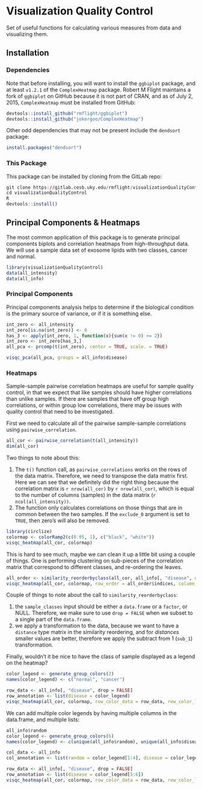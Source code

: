 # Visualization Quality Control

Set of useful functions for calculating various measures from data and visualizing them.

## Installation

### Dependencies

Note that before installing, you will want to install the `ggbiplot` package, and at least `v1.2.1` of the `ComplexHeatmap` package. Robert M Flight maintains a fork of `ggbiplot` on GitHub because it is not part of CRAN, and as of July 2, 2015, `ComplexHeatmap` must be installed from GitHub:

```r
devtools::install_github("rmflight/ggbiplot")
devtools::install_github("jokergoo/ComplexHeatmap")
```

Other odd dependencies that may not be present include the `dendsort` package:

```r
install.packages("dendsort")
```

### This Package

This package can be installed by cloning from the GitLab repo:

```r
git clone https://gitlab.cesb.uky.edu/rmflight/visualizationQualityControl.git
cd visualizationQualityControl
R
devtools::install()
```

## Principal Components & Heatmaps

The most common application of this package is to generate principal components biplots and correlation heatmaps from high-throughput data. We will use a sample data set of exosome lipids with two classes, cancer and normal.

```r
library(visualizationQualityControl)
data(all_intensity)
data(all_info)
```


### Principal Components

Principal components analysis helps to determine if the biological condition is the primary source of variance, or if it is something else.

```r
int_zero <- all_intensity
int_zero[is.na(int_zero)] <- 0
has_3 <- apply(int_zero, 1, function(x){sum(x != 0) >= 2})
int_zero <- int_zero[has_3,]
all_pca <- prcomp(t(int_zero), center = TRUE, scale. = TRUE)
```

```r
visqc_pca(all_pca, groups = all_info$disease)
```

### Heatmaps

Sample-sample pairwise correlation heatmaps are useful for sample quality control, in that we expect that like samples should have higher correlations than unlike samples. If there are samples that have off group high correlations, or within group low correlations, there may be issues with quality control that need to be investigated.

First we need to calculate all of the pairwise sample-sample correlations using `pairwise_correlation`.

```r
all_cor <- pairwise_correlation(t(all_intensity))
dim(all_cor)
```

Two things to note about this:

  1. The `t()` function call, as `pairwise_correlations` works on the rows of the data matrix. Therefore, we need to transpose the data matrix first. Here we can see that we definitely did the right thing because the correlation matrix is `r nrow(all_cor)` by `r nrow(all_cor)`, which is equal to the number of columns (samples) in the data matrix (`r ncol(all_intensity))`.
  2. The function only calculates correlations on those things that are in common between the two samples. If the `exclude_0` argument is set to `TRUE`, then zero's will also be removed.
  
```r
library(circlize)
colormap <- colorRamp2(c(0.95, 1), c("black", "white"))
visqc_heatmap(all_cor, colormap)
```

This is hard to see much, maybe we can clean it up a little bit using a couple of things. One is performing clustering on sub-pieces of the correlation matrix that correspond to different classes, and re-ordering the leaves.

```r
all_order <- similarity_reorderbyclass(all_cor, all_info[, "disease", drop = FALSE], transform = "sub_1")
visqc_heatmap(all_cor, colormap, row_order = all_order$indices, column_order = all_order$indices)
```

Couple of things to note about the call to `similarity_reorderbyclass`:

  1. the `sample_classes` input should be either a `data.frame` or a `factor`, or NULL. Therefore, we make sure to use `drop = FALSE` when we subset to a single part of the `data.frame`.
  2. we apply a transformation to the data, because we want to have a `distance` type matrix in the similarity reordering, and for *distances* smaller values are better, therefore we apply the subtract from 1 (`sub_1`) transformation.


Finally, wouldn't it be nice to have the class of sample displayed as a legend on the heatmap?

```r
color_legend <- generate_group_colors(2)
names(color_legend) <- c("normal", "cancer")

row_data <- all_info[, "disease", drop = FALSE]
row_annotation <- list(disease = color_legend)
visqc_heatmap(all_cor, colormap, row_color_data = row_data, row_color_list = row_annotation, col_color_data = row_data, col_color_list = row_annotation, row_order = all_order$indices, column_order = all_order$indices)
```

We can add multiple color legends by having multiple columns in the data.frame, and multiple lists:

```r
all_info$random
color_legend <- generate_group_colors(6)
names(color_legend) <- c(unique(all_info$random), unique(all_info$disease))

col_data <- all_info
col_annotation <- list(random = color_legend[1:4], disease = color_legend[5:6])

row_data <- all_info[, "disease", drop = FALSE]
row_annotation <- list(disease = color_legend[5:6])
visqc_heatmap(all_cor, colormap, row_color_data = row_data, row_color_list = row_annotation, col_color_data = col_data, col_color_list = col_annotation, row_order = all_order$indices, column_order = all_order$indices)
```

